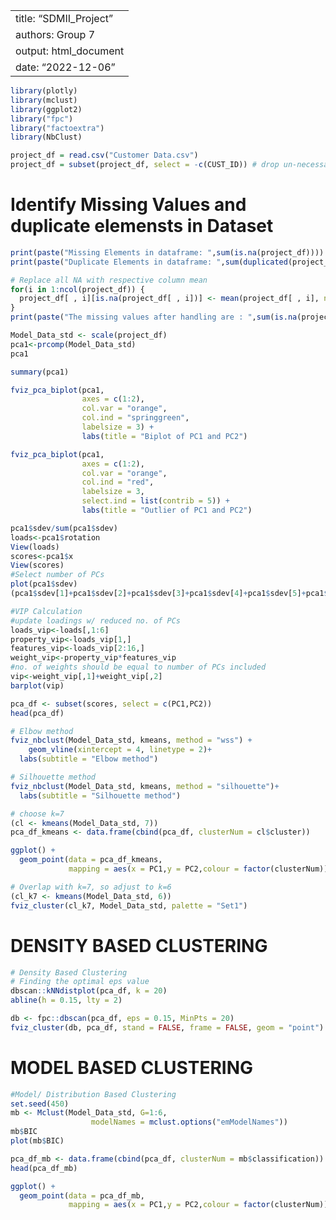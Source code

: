 |                        |
|------------------------|
| title: "SDMII_Project" |
| authors: Group 7
| output: html_document  |
| date: "2022-12-06"     |

```{r}

library(plotly)
library(mclust)
library(ggplot2)
library("fpc")
library("factoextra")
library(NbClust)
```

```{r}
project_df = read.csv("Customer Data.csv")
project_df = subset(project_df, select = -c(CUST_ID)) # drop un-necessary columns
```

# Identify Missing Values and duplicate elemensts in Dataset

```{r}
print(paste("Missing Elements in dataframe: ",sum(is.na(project_df))))
print(paste("Duplicate Elements in dataframe: ",sum(duplicated(project_df))))
```

```{r}
# Replace all NA with respective column mean
for(i in 1:ncol(project_df)) {                                   
  project_df[ , i][is.na(project_df[ , i])] <- mean(project_df[ , i], na.rm = TRUE)
}
print(paste("The missing values after handling are : ",sum(is.na(project_df))))
```

```{r}
Model_Data_std <- scale(project_df)
pca1<-prcomp(Model_Data_std)
pca1
```

```{r}
summary(pca1)
```

```{r}
fviz_pca_biplot(pca1, 
                axes = c(1:2), 
                col.var = "orange",
                col.ind = "springgreen",
                labelsize = 3) +
                labs(title = "Biplot of PC1 and PC2")
```

```{r}
fviz_pca_biplot(pca1, 
                axes = c(1:2), 
                col.var = "orange",
                col.ind = "red",
                labelsize = 3,
                select.ind = list(contrib = 5)) +
                labs(title = "Outlier of PC1 and PC2")
```





```{r}
pca1$sdev/sum(pca1$sdev)
loads<-pca1$rotation
View(loads)
scores<-pca1$x
View(scores)
#Select number of PCs
plot(pca1$sdev)
(pca1$sdev[1]+pca1$sdev[2]+pca1$sdev[3]+pca1$sdev[4]+pca1$sdev[5]+pca1$sdev[6]+pca1$sdev[7]+pca1$sdev[8])/sum(pca1$sdev)

#VIP Calculation
#update loadings w/ reduced no. of PCs
loads_vip<-loads[,1:6]
property_vip<-loads_vip[1,]
features_vip<-loads_vip[2:16,]
weight_vip<-property_vip*features_vip
#no. of weights should be equal to number of PCs included
vip<-weight_vip[,1]+weight_vip[,2]
barplot(vip)
```

```{r}
pca_df <- subset(scores, select = c(PC1,PC2))
head(pca_df)
```

```{r}
# Elbow method
fviz_nbclust(Model_Data_std, kmeans, method = "wss") +
    geom_vline(xintercept = 4, linetype = 2)+
  labs(subtitle = "Elbow method")
```

```{r}
# Silhouette method
fviz_nbclust(Model_Data_std, kmeans, method = "silhouette")+
  labs(subtitle = "Silhouette method")
```

```{r}
# choose k=7
(cl <- kmeans(Model_Data_std, 7))
pca_df_kmeans <- data.frame(cbind(pca_df, clusterNum = cl$cluster))
```
```{r}
ggplot() +
  geom_point(data = pca_df_kmeans, 
             mapping = aes(x = PC1,y = PC2,colour = factor(clusterNum)))

```

```{r}
# Overlap with k=7, so adjust to k=6
(cl_k7 <- kmeans(Model_Data_std, 6))
fviz_cluster(cl_k7, Model_Data_std, palette = "Set1")
```

# DENSITY BASED CLUSTERING

```{r}
# Density Based Clustering
# Finding the optimal eps value
dbscan::kNNdistplot(pca_df, k = 20)
abline(h = 0.15, lty = 2)
```

```{r}
db <- fpc::dbscan(pca_df, eps = 0.15, MinPts = 20)
fviz_cluster(db, pca_df, stand = FALSE, frame = FALSE, geom = "point")
```

# MODEL BASED CLUSTERING

```{r}
#Model/ Distribution Based Clustering
set.seed(450)
mb <- Mclust(Model_Data_std, G=1:6, 
                  modelNames = mclust.options("emModelNames"))
mb$BIC
plot(mb$BIC)
```

```{r}
pca_df_mb <- data.frame(cbind(pca_df, clusterNum = mb$classification))
head(pca_df_mb)
```

```{r}
ggplot() +
  geom_point(data = pca_df_mb, 
             mapping = aes(x = PC1,y = PC2,colour = factor(clusterNum)))
```
